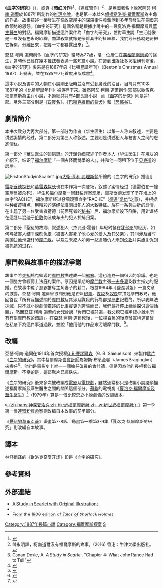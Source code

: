 {{noteta
|1=zh-cn:歇洛克; zh-tw:夏洛克
|2=zh-cn:杰弗逊; zh-tw:傑佛遜
|3=zh-cn:阿瑟; zh-tw:亞瑟
}}
{{infobox Book | <!-- See Wikipedia:WikiProject_Novels or Wikipedia:WikiProject_Books -->
| name          = 血字的研究<br />A Study in Scarlet
| title_orig    = 
| translator    = 
| image         = [[File:ArthurConanDoyle_AStudyInScarlet_annual.jpg|200px]]
| image_caption = 1887年的《比頓聖誕年刊》封面，以《血字的研究》為主題
| author        = [[阿瑟·柯南·道爾|阿瑟·柯南·道爾]]
| cover_artist  = 
| country       = {{UK}}
| language      = [[英語|英語]]
| series        = [[歇洛克·福爾摩斯|歇洛克·福爾摩斯]] 
| genre         = [[偵探|偵探]], [[推理小說|推理小說]], [[犯罪小說|犯罪小說]]
| publisher     = Ward Lock & Co
| release_date  = 1887年  (平裝書於1888年出版)
| media_type    = 印刷 ([[精裝|精裝]] & [[平裝|平裝]]) 與 [[電子書|電子書]]
| pages         = 
| isbn          = NA
| preceded_by   = 
| followed_by   = 《[[四簽名|四簽名]]》（1890年）
}}
《'''血字的研究'''》（''{{lang|en|'''A Study in Scarlet'''}}''），或译《'''暗红习作'''》<ref>{{Cite web|title=新译福尔摩斯探案全集：暗红习作·四签名|url=https://www.amazon.com/%E6%96%B0%E8%AF%91%E7%A6%8F%E5%B0%94%E6%91%A9%E6%96%AF%E6%8E%A2%E6%A1%88%E5%85%A8%E9%9B%86%EF%BC%9A%E6%9A%97%E7%BA%A2%E4%B9%A0%E4%BD%9C%C2%B7%E5%9B%9B%E7%AD%BE%E5%90%8D%EF%BC%88%E6%B1%89%E8%8B%B1%E5%8F%8C%E8%AF%AD%E7%89%88%EF%BC%89-%E8%8B%B1-%E9%98%BF%E7%91%9F%C2%B7%E6%9F%AF%E5%8D%97%C2%B7%E9%81%93%E5%B0%94%EF%BC%88Arthur-Conan-Doyle%EF%BC%89/dp/B007CFDXQ4|work=www.amazon.com|accessdate=2019-02-02}}</ref>、《猩紅習作》<ref>陳永明譯，柯南道爾沒有福爾摩斯的故事。(2016) 香港：牛津大學出版社。</ref>，是[[英國|英國]]著名[[小說家|小說家]][[阿瑟·柯南·道爾|阿瑟·柯南·道爾]]於1887年所創作的[[推理小說|推理小說]]，也是第一本以名[[偵探|偵探]][[夏洛克·福爾摩斯|夏洛克·福爾摩斯]]為主角的作品。故事描述一樁發生在倫敦空屋中的謀殺事件竟牽涉到多年前發生在美國宗教領地的恩怨。《血字的研究》這個名稱是根據小說中的一段夏洛克·福爾摩斯與[[華生醫生|華生醫生]]的對話，福爾摩斯描述這件案件為「血字的研究」，並對華生說「生活就像是一束沒有色彩的紗線，而謀殺案就像是摻雜其中的紅絲線，我們的任務就是要把它拆開，分離出來，把每一寸都暴露出來」<ref>Conan Doyle, A. ''A Study in Scarlet'', "Chapter 4: What John Rance Had to Tell"</ref>。

亞瑟·柯南·道爾創作《血字的研究》當時為27歲，是一位居住在[[英格蘭|英格蘭]][[南海城|南海城]]的醫生，當時他已經在幾本[[雜誌|雜誌]]發表過一些短篇小說。在遭到出版社多次拒絕刊登後，《血字的研究》後來是在1887年的《比頓聖誕年刊》（Beeton's Christmas Annual 1887）上發表，並在1888年7月首度出版成書<ref>{{Cite web |url=http://www.sherlockholmesonline.org/Biography/biography4.htm |title=Sir Athur Conan Doyle: Biography. |access-date=2009-09-23 |archive-url=https://web.archive.org/web/20090420011239/http://www.sherlockholmesonline.org/Biography/biography4.htm |archive-date=2009-04-20 |dead-url=yes }}</ref>。

這本小說及書中的人物在小說剛出版時並沒有受到廣泛的注目。目前只有10本1887年的《比頓聖誕年刊》被保存下來。雖然阿瑟·柯南·道爾創作60部以歇洛克·福爾摩斯為主角小說，不過總共只有4部長篇小說，而《血字的研究》則是第1部。另外三部分別是《[[四簽名|四簽名]]》，《[[巴斯克維爾的獵犬|巴斯克維爾的獵犬]]》和《[[恐怖谷|恐怖谷]]》。

== 劇情簡介 ==


本书大致分为两大部分，第一部分为作者（华生医生）以第一人称來叙述，主要是讲述案情的经过，第二部分为第三人称叙述，主要則是讲述犯人与被害人之间的恩怨情仇。

第一部分『華生医生的回憶錄』的开頭详细叙述了作者本人（[[华生医生|华生医生]]）在朋友的介紹下，结识了[[福尔摩斯|福尔摩斯]]『一個古怪而博學的人』，并和他一同租下位于[[贝克街|贝克街]]的房屋。

[[File:FristonStudyinScarlet1.jpg|thumb]][[大衛·亨利·弗理斯頓|大衛·亨利·弗理斯頓]]所繪的《血字的研究》插圖]]

[[雷斯垂德探长|雷斯垂德探长]]和[[葛雷森探长|葛雷森探长]]也在本作第一次登场，叙述了案情经过（德雷伯在一幢空屋里被杀死）。华生和[[福尔摩斯|福尔摩斯]]一同赶往罪案现场，雷斯垂德发现了塗在墙上的血字“RACHE”，福尔摩斯经过仔细观察血字“RACHE”（[[德语|德语]]“[[复仇|复仇]]”之意），并根据种种痕迹特点，用精彩的[[演绎法|演绎法]]推测出犯人的大致特征。后在一系列曲折的剧情，在出现了另一位受害者荷德（前面死者的[[秘书|秘书]]）后，福尔摩斯设下陷阱，用计谋將在這幾年混迹于[[伦敦|伦敦]]伪装成车夫的犯人抓捕归案。

第二部分『聖徒的故鄉』叙述犯人（杰弗逊·霍普）年轻时候在[[犹他州|犹他州]]的经历，如何与被害人结下深刻仇恨（被害人害死了他心爱的爱人及其父亲），其间涉及当时美国犹他州盛行的[[摩门教|摩门教]]。以及后来犯人如何一路追随仇人来到[[伦敦|伦敦]]并实施复仇到被抓捕的过程。

== 摩門教與故事中的描述爭議 ==
故事中將[[先知|先知]]楊克領導的[[摩門教|摩門教]]描述成一個[[邪教|邪教]]。這也造成一個很大的爭議。也是一個雙方曾經鬧上法庭的案件。原因是早期的[[摩門教|摩門教]]主張[[一夫多妻|一夫多妻]]及教主指定的配婚。在故事中成了惡霸搶奪主角妻子的藉口。根據1994年《鹽湖城報》一篇文章的披露，亞瑟·柯南·道爾曾被問到他是否以[[綁票|綁票]]、[[謀殺|謀殺]]及[[奴役|奴役]]來描述摩門教時，他回答說「所有我描述關於[[摩門教|摩門教]]及其涉及謀殺的行為都是[[歷史|歷史]]記載的，所以我無法抹滅，只不过小說劇情描述的比事實更为誇張而已，我們最好停止继续探讨這個話題」。然而亞瑟·柯南·道爾的女兒曾說「你們已經知道，我父親已經承認小說中所有有關摩門教的錯誤」。在亞瑟·柯南·道爾死後，一位[[楊百翰|楊百翰]]的後裔曾宣稱道爾曾在私底下為這件事道過歉，並說「他用他的作品來污衊摩門教」<ref>{{Cite web |url=http://www.adherents.com/lit/article_Doyle.html |title=Conan Doyle's Tale of Mormonism Had Utah Faithful Seeing Scarlet |access-date=2009-09-19 |archive-url=https://web.archive.org/web/20090822155809/http://www.adherents.com/lit/article_Doyle.html |archive-date=2009-08-22 |dead-url=yes }}</ref>。

== 改編 ==
亞瑟·柯南·道爾在1914年首次授權[[G·B·賽謬爾森|G·B·賽謬爾森]]（G. B. Samuelson）來製作[[默片|默片]]《[[血字的研究_(1914年電影)|血字的研究]]》，其中福爾摩斯由[[會計師|會計師]]詹姆斯·布萊金頓（James Bragington）來擔任<ref>{{Cite web |url=http://www.imdb.com/title/tt0004651/ |title=A Study in Scarlet |access-date=2009-09-19 |archive-date=2021-05-10 |archive-url=https://web.archive.org/web/20210510003019/https://www.imdb.com/title/tt0004651/ |dead-url=no }}</ref>，他也是[[電影史|電影史]]上唯一一個擔任演員的會計師，這是因為他的長相類似福爾摩斯。不幸的是，這部默片已經佚失。

《血字的研究》後來多次被改編成[[電影|電影]]及[[電視劇|電視劇]]，雖然通常都只是改編小說開頭描述福爾摩斯及華生醫生之間的關係這個部分。[[蘇聯|蘇聯]]的電視劇《[[夏洛克·福爾摩斯及華生醫生|夏洛克·福爾摩斯及華生醫生]]》<ref>{{Cite web |url=http://www.imdb.com/title/tt0080263/ |title=Sherlok Kholms i doktor Vatson: Krovavaya nadpis |access-date=2009-09-19 |archive-date=2021-05-09 |archive-url=https://web.archive.org/web/20210509153617/https://www.imdb.com/title/tt0080263/ |dead-url=no }}</ref>（1979年）算是一個比較忠於小說劇情的改編版本。

《[[神探夏洛克|-{zh-hans:神探夏洛克;zh-hk:新福爾摩斯新;zh-tw:新世紀福爾摩斯;}-]]》第一季第一集[[連環粉紅命案|連環粉紅命案]]则改编自本故事的前半部分。

《[[憂國的莫里亞蒂|憂國的莫里亞蒂]]》漫畫第7-8話、動畫第一季第8-9集「夏洛克·福爾摩斯的研究」則改編自本故事。

== 譯本 ==
[[林纾|林纾]]翻译的《歇洛克奇案开场》即是《血字的研究》。

== 參考資料 ==
{{Reflist}}

== 外部連結 ==
{{wikisource|en:A Study in Scarlet|A Study in Scarlet}}
{{commonscat-inline|A Study in Scarlet}}
* [http://www.artintheblood.com/george/stud1.htm A Study in Scarlet with Original Illustrations]{{Wayback|url=http://www.artintheblood.com/george/stud1.htm |date=20100329075108 }}
* {{gutenberg|no=244|name=A Study in Scarlet}}
* [http://books.google.com/books?id=mdYQAAAAYAAJ&pg=PA5 From the 1906 edition of ''Tales of Sherlock Holmes''] {{Wayback|url=http://books.google.com/books?id=mdYQAAAAYAAJ&pg=PA5 |date=20140411010448 }}
{{福爾摩斯小說}}
[[Category:1887年長篇小說|Category:1887年長篇小說]]
[[Category:福爾摩斯探案|Category:福爾摩斯探案]]
[[Category:蘇格蘭小說|S]]